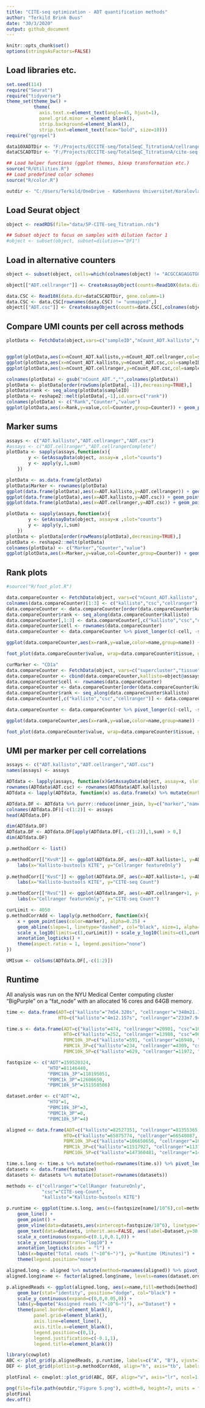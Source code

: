 ```yaml
---
title: "CITE-seq optimization - ADT quantification methods"
author: "Terkild Brink Buus"
date: "30/3/2020"
output: github_document
---
```


```r
knitr::opts_chunk$set()
options(stringsAsFactors=FALSE)
```

## Load libraries etc.

```r
set.seed(114)
require("Seurat")
require("tidyverse")
theme_set(theme_bw() + 
          theme(
            axis.text.x=element_text(angle=45, hjust=1), 
            panel.grid.minor = element_blank(), 
            strip.background=element_blank(), 
            strip.text=element_text(face="bold", size=10)))
require("ggrepel")

data10XADTDir <- "F:/Projects/ECCITE-seq/TotalSeqC_TitrationA/cellranger_A1/outs/raw_feature_bc_matrix"
dataCSCADTDir <- "F:/Projects/ECCITE-seq/TotalSeqC_TitrationA/cite-seq-count/A1_S5_d1_ADT/umi_count"

## Load helper functions (ggplot themes, biexp transformation etc.)
source("R/Utilities.R")
## Load predefined color schemes
source("R/color.R")

outdir <- "C:/Users/Terkild/OneDrive - Københavns Universitet/Koralovlab/ECCITE-seq/20200106 Titration 1"
```

## Load Seurat object

```r
object <- readRDS(file="data/5P-CITE-seq_Titration.rds")

## Subset object to focus on samples with dilution factor 1
#object <- subset(object, subset=dilution=="DF1")
```

## Load in alternative counters

```r
object <- subset(object, cells=which(colnames(object) != "ACGCCAGAGGTGGGTT"))

object[["ADT.cellranger"]] <- CreateAssayObject(counts=Read10X(data.dir=data10XADTDir)[,colnames(object)])

data.CSC <- Read10X(data.dir=dataCSCADTDir, gene.column=1)
data.CSC <- data.CSC[rownames(data.CSC) != "unmapped",]
object[["ADT.csc"]] <- CreateAssayObject(counts=data.CSC[,colnames(object)])
```

## Compare UMI counts per cell across methods

```r
plotData <- FetchData(object,vars=c("sampleID","nCount_ADT.kallisto","nCount_ADT.cellranger","nCount_ADT.csc"))


ggplot(plotData,aes(x=nCount_ADT.kallisto,y=nCount_ADT.cellranger,col=sampleID)) + geom_point() + geom_abline(slope=1,lty="dashed") + scale_y_continuous(trans="log10") + scale_x_continuous(trans="log10")
ggplot(plotData,aes(x=nCount_ADT.kallisto,y=nCount_ADT.csc,col=sampleID)) + geom_point() + geom_abline(slope=1,lty="dashed") + scale_y_continuous(trans="log10") + scale_x_continuous(trans="log10")
ggplot(plotData,aes(x=nCount_ADT.cellranger,y=nCount_ADT.csc,col=sampleID)) + geom_point() + geom_abline(slope=1,lty="dashed") + scale_y_continuous(trans="log10") + scale_x_continuous(trans="log10")

colnames(plotData) <- gsub("nCount_ADT.","",colnames(plotData))
plotData <- plotData[order(rowSums(plotData[,-1]),decreasing=TRUE),]
plotData$rank <- seq_along(plotData$sampleID)
plotData <- reshape2::melt(plotData[,-1],id.vars=c("rank"))
colnames(plotData) <- c("Rank","Counter","value")
ggplot(plotData,aes(x=Rank,y=value,col=Counter,group=Counter)) + geom_point(alpha=0.5,size=1) + scale_y_continuous(trans="log10") + ylab("Sum of UMIs") + xlab("Barcode rank")
```

## Marker sums

```r
assays <- c("ADT.kallisto","ADT.cellranger","ADT.csc")
#assays <- c("ADT.cellranger","ADT.cellrangerComplete")
plotData <- sapply(assays,function(x){
        y <- GetAssayData(object, assay=x ,slot="counts")
        y <- apply(y,1,sum)
    })

plotData <- as.data.frame(plotData)
plotData$Marker <- rownames(plotData)
ggplot(data.frame(plotData),aes(x=ADT.kallisto,y=ADT.cellranger)) + geom_point() + geom_text_repel(data=plotData[with(plotData,(abs(ADT.cellranger-ADT.kallisto)/mean(c(ADT.cellranger,ADT.kallisto)))>0.10),],aes(label=Marker)) + geom_abline(slope=1,lty="dashed") + scale_y_continuous(trans="log10") + scale_x_continuous(trans="log10")
ggplot(data.frame(plotData),aes(x=ADT.kallisto,y=ADT.csc)) + geom_point() + geom_text_repel(data=plotData[with(plotData,(abs(ADT.csc-ADT.kallisto)/mean(c(ADT.csc,ADT.kallisto)))>0.10),],aes(label=Marker)) + geom_abline(slope=1,lty="dashed") + scale_y_continuous(trans="log10") + scale_x_continuous(trans="log10")
ggplot(data.frame(plotData),aes(x=ADT.cellranger,y=ADT.csc)) + geom_point() + geom_text_repel(data=plotData[with(plotData,(abs(ADT.csc-ADT.cellranger)/mean(c(ADT.csc,ADT.cellranger)))>0.10),],aes(label=Marker)) + geom_abline(slope=1,lty="dashed") + scale_y_continuous(trans="log10") + scale_x_continuous(trans="log10")
```

```r
plotData <- sapply(assays,function(x){
        y <- GetAssayData(object, assay=x ,slot="counts")
        y <- apply(y,1,sum)
    })
plotData <- plotData[order(rowMeans(plotData),decreasing=TRUE),]
plotData <- reshape2::melt(plotData)
colnames(plotData) <- c("Marker","Counter","value")
ggplot(plotData,aes(x=Marker,y=value,col=Counter,group=Counter)) + geom_line() + theme_bw() + theme(axis.text.x=element_text(angle=45,hjust=1)) + scale_y_log10() + ylab("UMI count") + xlab("")

```

## Rank plots

```r
#source("R/foot_plot.R")

data.compareCounter <- FetchData(object, vars=c("nCount_ADT.kallisto", "nCount_ADT.csc", "nCount_ADT.cellranger", "supercluster", "tissue"))
colnames(data.compareCounter)[1:3] <- c("kallisto","csc","cellranger")
data.compareCounter <- data.compareCounter[order(data.compareCounter$kallisto, decreasing = T),]
data.compareCounter$rank <- seq_along(data.compareCounter$kallisto)
data.compareCounter[,1:3] <- data.compareCounter[,c("kallisto","csc","cellranger")]-data.compareCounter[,"csc"]#apply(data.compareCounter[,1:3],1,min)
data.compareCounter$cell <- rownames(data.compareCounter)
data.compareCounter <- data.compareCounter %>% pivot_longer(c(-cell, -supercluster, -tissue, -rank))

ggplot(data.compareCounter,aes(x=rank,y=value,color=name,group=name)) + geom_line() + scale_y_log10()

foot_plot(data.compareCounter$value, wrap=data.compareCounter$tissue, group=data.compareCounter$name, color=data.compareCounter$name, barcodeGroup=data.compareCounter$supercluster, draw.barcode=TRUE, draw.points=FALSE, draw.line=TRUE, trans="biexp1000")

curMarker <- "CD1a"
data.compareCounter <- FetchData(object, vars=c("supercluster","tissue"))
data.compareCounter <- cbind(data.compareCounter,kallisto=object@assays$ADT.kallisto@counts[curMarker,],csc=object@assays$ADT.csc@counts[grep(curMarker,rownames(object[["ADT.csc"]])),], cellranger=object@assays$ADT.cellranger@counts[curMarker,])
data.compareCounter$cell <- rownames(data.compareCounter)
data.compareCounter <- data.compareCounter[order(data.compareCounter$kallisto, decreasing = T),]
data.compareCounter$rank <- seq_along(data.compareCounter$kallisto)
data.compareCounter[,c("kallisto","csc","cellranger")] <- data.compareCounter[,c("kallisto","csc","cellranger")]-data.compareCounter[,"csc"]

data.compareCounter <- data.compareCounter %>% pivot_longer(c(-cell, -supercluster, -tissue, -rank))

ggplot(data.compareCounter,aes(x=rank,y=value,color=name,group=name)) + geom_point(alpha=0.2) + ylim(c(-5,20))

foot_plot(data.compareCounter$value, wrap=data.compareCounter$tissue, group=data.compareCounter$name, color=data.compareCounter$name, barcodeGroup=data.compareCounter$supercluster, draw.barcode=TRUE, draw.points=FALSE,draw.line=TRUE)
```

## UMI per marker per cell correlations

```r
assays <- c("ADT.kallisto","ADT.cellranger","ADT.csc")
names(assays) <- assays

ADTdata <- lapply(assays, function(x)GetAssayData(object, assay=x, slot="counts"))
rownames(ADTdata$ADT.csc) <- rownames(ADTdata$ADT.kallisto)
ADTdata <- lapply(ADTdata, function(x) as.data.frame(x) %>% mutate(marker=rownames(x)) %>% pivot_longer(-marker))

ADTdata.DF <- ADTdata %>% purrr::reduce(inner_join, by=c("marker","name"), )
colnames(ADTdata.DF)[-c(1:2)] <- assays
head(ADTdata.DF)

dim(ADTdata.DF)
ADTdata.DF <- ADTdata.DF[apply(ADTdata.DF[,-c(1:2)],1,sum) > 0,]
dim(ADTdata.DF)

p.methodCorr <- list()

p.methodCorr[["KvsR"]] <- ggplot(ADTdata.DF, aes(x=ADT.kallisto+1, y=ADT.cellranger+1)) + 
    labs(x="Kallisto-bustools KITE", y="Cellranger featureOnly")
    
p.methodCorr[["KvsC"]] <- ggplot(ADTdata.DF, aes(x=ADT.kallisto+1, y=ADT.csc+1)) + 
    labs(x="Kallisto-bustools KITE", y="CITE-seq Count")

p.methodCorr[["RvsC"]] <- ggplot(ADTdata.DF, aes(x=ADT.cellranger+1, y=ADT.csc+1)) + 
    labs(x="Cellranger featureOnly", y="CITE-seq Count")

curLimit <- 4050
p.methodCorrAdd <- lapply(p.methodCorr, function(x){
    x + geom_point(aes(color=marker), alpha=0.25) + 
    geom_abline(slope=1, linetype="dashed", col="black", size=1, alpha=0.25) + 
    scale_x_log10(limits=c(1,curLimit)) + scale_y_log10(limits=c(1,curLimit)) + 
    annotation_logticks() + 
    theme(aspect.ratio = 1, legend.position="none")
})

UMIsum <- colSums(ADTdata.DF[,-c(1:2)])

```

## Runtime

All analysis was run on the NYU Medical Center computing cluster "BigPurple" on a "fat_node" with an allocated 16 cores and 64GB memory.

```r
time <- data.frame(ADT=c("kallisto"="7m54.320s", "cellranger"="348m21.313s", "csc"="173m29.692s"),
                   HTO=c("kallisto"="4m12.157s", "cellranger"="233m7.943s", "csc"="160m40.705s"))

time.s <- data.frame(ADT=c("kallisto"=474, "cellranger"=20901, "csc"=10410), 
                     HTO=c("kallisto"=252, "cellranger"=13988, "csc"=9641),
                     PBMC10k_3P=c("kallisto"=591, "cellranger"=16940, "csc"=22645),
                     PBMC1k_3P=c("kallisto"=234, "cellranger"=4309, "csc"=3943),
                     PBMC10k_5P=c("kallisto"=629, "cellranger"=11972, "csc"=24735))

fastqsize <- c("ADT"=159520324, 
               "HTO"=81146448, 
               "PBMC10k_3P"=110195051, 
               "PBMC1k_3P"=12606650, 
               "PBMC10k_5P"=151558506)

dataset.order <- c("ADT"=2, 
               "HTO"=1, 
               "PBMC10k_3P"=3, 
               "PBMC1k_3P"=0, 
               "PBMC10k_5P"=4)

aligned <- data.frame(ADT=c("kallisto"=82527351, "cellranger"=81355365, "csc"=81355365), 
                     HTO=c("kallisto"=65875774, "cellranger"=66540087, "csc"=66540087),
                     PBMC10k_3P=c("kallisto"=106650656, "cellranger"=105346468, "csc"=105787248),
                     PBMC1k_3P=c("kallisto"=11517927, "cellranger"=11371198, "csc"=11345985),
                     PBMC10k_5P=c("kallisto"=147360481, "cellranger"=145950841, "csc"=145496165))

time.s.long <- time.s %>% mutate(method=rownames(time.s)) %>% pivot_longer(-method)
datasets <- data.frame(fastqsize)
datasets <- datasets %>% mutate(Dataset=rownames(datasets))

methods <- c("cellranger"="CellRanger featureOnly",
             "csc"="CITE-seq-Count",
             "kallisto"="Kallisto-bustools KITE")

p.runtime <- ggplot(time.s.long, aes(x=(fastqsize[name]/10^6),col=methods[method],y=value/60,group=method)) + 
    geom_line() + 
    geom_point() + 
    geom_vline(data=datasets,aes(xintercept=fastqsize/10^6), linetype="dashed", alpha=0.25) + 
    geom_text(data=datasets, inherit.aes=FALSE, aes(label=Dataset,y=30,x=fastqsize/10^6), alpha=0.75, angle=90) +    
    scale_x_continuous(expand=c(0.1,0,0.1,0)) + 
    scale_y_continuous(trans="log10") + 
    annotation_logticks(sides = "l") + 
    labs(x=bquote("Total reads ("~10^6~")"), y="Runtime (Minutes)") + 
    theme(legend.position="none")

aligned.long <- aligned %>% mutate(method=rownames(aligned)) %>% pivot_longer(-method)
aligned.long$name <- factor(aligned.long$name, levels=names(dataset.order)[order(dataset.order)])

p.alignedReads <- ggplot(aligned.long, aes(x=name,fill=methods[method],y=value/10^6)) + 
    geom_bar(stat="identity", position="dodge", col="black") + 
    scale_y_continuous(expand=c(0,0,0.05,0)) + 
    labs(y=bquote("Assigned reads ("~10^6~")"), x="Dataset") + 
    theme(panel.border=element_blank(), 
          panel.grid=element_blank(), 
          axis.line=element_line(), 
          axis.title.x=element_blank(),
          legend.position=c(0,1), 
          legend.justification=c(-0.1,1), 
          legend.title=element_blank())

library(cowplot)
ABC <- plot_grid(p.alignedReads, p.runtime, labels=c("A", "B"), vjust=1, hjust=-0.5, align = "h", axis="tb", rel_widths = c(4,5))
DEF <- plot_grid(plotlist=p.methodCorrAdd, align="h", axis="tb", labels=c("D","E","F"), nrow=1, hjust=-0.5, vjust=1) 

plotFinal <- cowplot::plot_grid(ABC, DEF, align="v", axis="lr", ncol=1, rel_heights=c(3,2))

png(file=file.path(outdir,"Figure 5.png"), width=8, height=7, units = "in", res=300)
plotFinal
dev.off()

```
